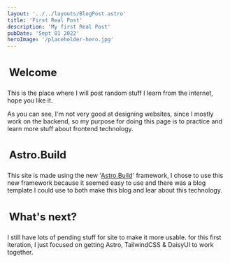```yaml
---
layout: '../../layouts/BlogPost.astro'
title: 'First Real Post'
description: 'My first Real Post'
pubDate: 'Sept 01 2022'
heroImage: '/placeholder-hero.jpg'
---
```


<h2 style="font-size:24px;padding:4px;">Welcome</h2>

This is the place where I will post random stuff I learn from the internet, hope you like it.

As you can see, I'm not very good at designing websites, since I mostly work on the backend, so my purpose for doing this page is to practice
and learn more stuff about frontend technology.

<h2 style="font-size:24px;padding:4px;">Astro.Build</h2>

This site is made using the new '<a href="#">Astro.Build</a>' framework, I chose to use this new framework because it seemed easy to use and there
was a blog template I could use to both make this blog and lear about this technology.


<h2 style="font-size:24px;padding:4px;">What's next?</h2>

I still have lots of pending stuff for site to make it more usable. for this first iteration, I just focused on getting Astro, TailwindCSS & DaisyUI to
work together.